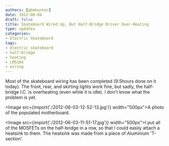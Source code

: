 ```yaml
---
authors: [gbmhunter]
date: 2012-06-04
draft: false
title: Skateboard Wired Up, But Half-Bridge Driver Over-Heating
type: updates
categories:
- Electric Skateboard
tags:
- electric skateboard
- half-bridge
- heating
- LM5104
- wiring
---
```



Most of the skateboard wiring has been completed (9.5hours done on it today). The front, rear, and skirting lights work fine, but sadly, the half-bridge I.C. is overheating (even while it is idle). I don't know what the problem is yet.

<Image src={import('./2012-06-03-12-52-13.jpg')} width="500px">A photo of the populated motherboard.</Image>

<Image src={import('./2012-06-03-11-51-17.jpg')} width="500px">I put all of the MOSFETs on the half-bridge in a row, so that I could easily attach a heatsink to them. The heatsink was made from a piece of Aluminium 'T-section'.</Image>

